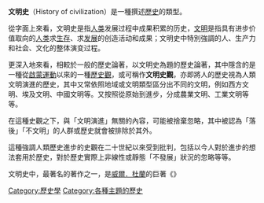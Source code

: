 '''文明史'''（History of civilization）是一種撰述[[歷史|歷史]]的類型。

從字面上來看，文明史是指[[人类|人类]]发展过程中成果积累的历史，[[文明|文明]]是指具有进步价值取向的[[人类|人类]]求[[生存|生存]]、求[[发展|发展]]的创造活动和成果；文明史中特別強調的人、生产力和社会、文化的整体演变过程。

更深入地來看，相較於一般的歷史論著，以文明史為題的歷史論著，其中隱含的是一種從[[啟蒙運動|啟蒙運動]]以來的一種[[歷史觀|歷史觀]]，或可稱作'''文明史觀'''，亦即將人的歷史視為人類文明演進的歷史，其中又常依照地域或文明類型區分出不同的文明，例如西方文明、埃及文明、中國文明等。又按照從原始到進步，分成農業文明、工業文明等等。

在這種史觀之下，與「文明演進」無關的內容，可能被捨棄忽略，其中被認為「落後」「不文明」的人群或歷史就會被排除於其外。

這種強調人類歷史進步的史觀在二十世紀以來受到批判，包括以今人對於進步的想法套用於歷史，對於歷史實際上非線性或靜態「不發展」狀況的忽略等等。

文明史中，最著名的著作之一，是[[威尔·杜兰特|威爾．杜蘭]]的巨著《{{tsl|en|The_Story_of_Civilization|世界文明史}}》

{{史学理论}}
[[Category:歷史學|Category:歷史學]]
[[Category:各種主題的歷史|Category:各種主題的歷史]]